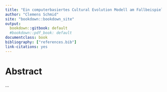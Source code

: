 ```yaml
---
title: "Ein computerbasiertes Cultural Evolution Modell am Fallbeispiel europäisch-bronzezeitlicher Bestattungssitten"
author: "Clemens Schmid"
site: "bookdown::bookdown_site"
output:
  bookdown::gitbook: default
  #bookdown::pdf_book: default
documentclass: book
bibliography: ["references.bib"]
link-citations: yes
---
```


# Abstract {-}

...
